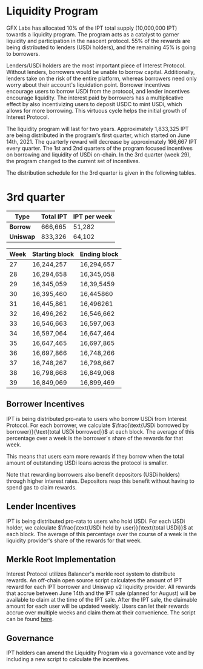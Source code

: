 # Liquidity Program

GFX Labs has allocated 10% of the IPT total supply (10,000,000 IPT) towards a liquidity program. The program acts as a catalyst to garner liquidity and participation in the nascent protocol. 55% of the rewards are being distributed to lenders (USDi holders), and the remaining 45% is going to borrowers.

Lenders/USDi holders are the most important piece of Interest Protocol. Without lenders, borrowers would be unable to borrow capital. Additionally, lenders take on the risk of the entire platform, whereas borrowers need only worry about their account's liquidation point. Borrower incentives encourage users to borrow USDi from the protocol, and lender incentives encourage liquidity. The interest paid by borrowers has a multiplicative effect by also incentivizing users to deposit USDC to mint USDi, which allows for more borrowing. This virtuous cycle helps the initial growth of Interest Protocol.

The liquidity program will last for two years. Approximately 1,833,325 IPT are being distributed in the program's first quarter, which started on June 14th, 2021. The quarterly reward will decrease by approximately 166,667 IPT every quarter. The 1st and 2nd quarters of the program focused incentives on borrowing and liquidity of USDi on-chain. In the 3rd quarter (week 29), the program changed to the current set of incentives.  

The distribution schedule for the 3rd quarter is given in the following tables.

# 3rd quarter 
|Type    | Total IPT|IPT per week|
|--------|----------|------------|
|**Borrow**| 666,665| 51,282|
|**Uniswap**|833,326|64,102
		
| Week | Starting block | Ending block |
|------|----------------|--------------|
| 27    | 16,244,257     | 16,294,657  |
| 28    | 16,294,658     | 16,345,058  |
| 29    | 16,345,059     | 16,39,5459  |
| 30    | 16,395,460     | 16,445860   |
| 31    | 16,445,861     | 16,496261   |
| 32    | 16,496,262     | 16,546,662  |
| 33    | 16,546,663     | 16,597,063  |
| 34    | 16,597,064    | 16,647,464   |
| 35    | 16,647,465    | 16,697,865   |
| 36   | 16,697,866     | 16,748,266   |
| 37   | 16,748,267     | 16,798,667   |
| 38   | 16,798,668     | 16,849,068   |
| 39   | 16,849,069     | 16,899,469   |
	
## Borrower Incentives

IPT is being distributed pro-rata to users who borrow USDi from Interest Protocol. For each borrower, we calculate $\frac{\text{USDi borrowed by borrower}}{\text{total USDi borrowed}}$ at each block. The average of this percentage over a week is the borrower's share of the rewards for that week. 

This means that users earn more rewards if they borrow when the total amount of outstanding USDi loans across the protocol is smaller.

Note that rewarding borrowers also benefit depositors (USDi holders) through higher interest rates. Depositors reap this benefit without having to spend gas to claim rewards.

## Lender Incentives

IPT is being distributed pro-rata to users who hold USDi. For each USDi holder, we calculate $\frac{\text{USDi held by user}}{\text{total USDi}}$ at each block. The average of this percentage over the course of a week is the liquidity provider's share of the rewards for that week. 


## Merkle Root Implementation
Interest Protocol utilizes Balancer's merkle root system to distribute rewards. An off-chain open source script calculates the amount of IPT reward for each IPT borrower and Uniswap v2 liquidity provider. All rewards that accrue between June 14th and the IPT sale (planned for August) will be available to claim at the time of the IPT sale. After the IPT sale, the claimable amount for each user will be updated weekly. Users can let their rewards accrue over multiple weeks and claim them at their convenience. The script can be found [here](https://github.com/gfx-labs/ip-contracts/tree/master/scripts/liquidity_mining).

## Governance
IPT holders can amend the Liquidity Program via a governance vote and by including a new script to calculate the incentives.


